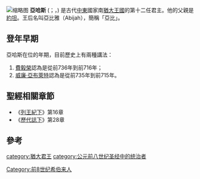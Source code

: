 [[File:Ahaz.jpg|缩略图]]
'''亞哈斯'''  ({{lang-he|אחז}}；{{lang|en|Ahaz}}，{{bd||前8世纪|前716年|catIdx=亞哈斯}}) 是古代[[中東|中東]]國家南[[猶大王國|猶大王國]]的第十二任君主。他的父親是[[約坦|約坦]]。王后名叫亞比雅（Abijah），簡稱「亞比」。

== 登年早期 ==

亞哈斯在位的年期，目前歷史上有兩種講法：
# [[費毅榮|費毅榮]]認為是從前736年到前716年；
# [[威廉·亞布萊特|威廉·亞布萊特]]認為是從前735年到前715年。

== 聖經相關章節 ==
* 《[[列王紀下|列王紀下]]》第16章
* 《[[歷代誌下|歷代誌下]]》第28章

== 參考 ==
<references />

{{leader|[[約坦|約坦]]|[[猶大王國|猶大國王]]|[[希西家|希西家]]}}
{{古以色列国王}}
{{Authority control}}
{{People in the Bible-stub}}

[[category:猶大君王|category:猶大君王]]
[[category:公元前八世纪圣经中的统治者|category:公元前八世纪圣经中的统治者]]
[[Category:前8世纪希伯来人|Category:前8世纪希伯来人]]